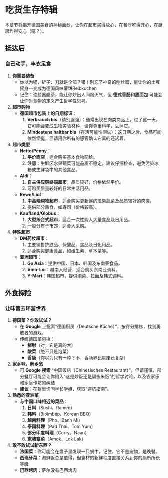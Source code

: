 # 吃货生存特辑 {.unnumbered}

本章节将揭开德国美食的神秘面纱，让你在超市买得放心，在餐厅吃得开心，在厨房炸得安心（嗯？）。

## 抵达后

### 自己动手，丰衣足食

1. **你需要装备**
   - 你以为锅、铲子、刀就是全部？错！别忘了神奇的刨丝器，能让你的土豆摇身一变成为德国风味薯饼Reibkuchen
   - 记住：油盐酱醋茶，能让你炒出人间烟火气，但 **德式香肠和黑面包** 可能会让你对食物的定义产生哲学性思考。

2. **超市购物**
   - **德国超市包装上的日期标识**：
     1. **Verbrauch bis**（请别逞强）：通常出现在肉类商品上，过了这一天，它可能会变成生物实验材料，请你尊重科学，丢掉它。
     2. **Mindestens haltbar bis**（存活可能性测试）：这日期之后，食品可能依然坚挺，但请用你所有的感官确认它真的还活着。

3. **超市类型**
   - **Netto/Penny**：
     1. **平价商店**，适合购买基本食物配给。
     2. **注意**：生鲜区水果蔬菜可能品质不稳定，建议仔细检查，避免污染冰箱或生鲜袋中的其他食品。
   - **Aldi**：
     1. **自主供应链终端超市**，品质较好，价格依然平价。
     2. 可购买质量较好的日常生活用品。
   - **Rewe/Lidl**：
     1. **中高端购物超市**，适合购买更新鲜的瓜果蔬菜及品质较好的肉类。
     2. 提供部分熟食，如寿司（价格较高）。
   - **Kaufland/Globus**：
     1. **大型综合式超市**，适合一次性购入大量食品及日用品。
     2. 一般分布于市郊，适合大采购。

4. **特殊超市**
   - **DM药妆超市**：
     1. 主要销售护肤品、保健品、食品及日化用品。
     2. 适合购买健康食品，如维生素、草本茶等。
   - **亚洲超市**：
     1. **Go Asia**：提供中国、日本、韩国及东南亚食品。
     2. **Vinh-Loi**：越南人经营，适合购买东南亚调料。
     3. **Y-Mart**：韩国超市，提供泡菜、拉面及韩式调料。

## 外食探险

### 让味蕾去环游世界

1. **德国菜？你敢试试？**
   - 在 **Google** 上搜索“德国厨房（Deutsche Küche）”，按评分排序，找到勇敢者的游戏。
   - 传统德国菜包括：
     - **猪肘**（对，它是真的大）
     - **酸菜**（绝不只是泡菜）
     - **香肠**（你以为只有一种？不，香肠界比星座还复杂）

2. **家乡味，解乡愁**
   - 可 **Google 搜索** “中国饭店（Chinesisches Restaurant）”，但请谨慎，部分餐厅可能会让你陷入“这是炒饭还是隔夜米饭”的哲学讨论，以及农家乐和家庭作坊的纠结
   - **建议**：在群里询问学长学姐，获取“避坑指南”。

3. **熟悉的亚洲菜**
   - **与中国口味相近的菜品**：
     1. **日料**（Sushi、Ramen）
     2. **韩料**（Bibimbap、Korean BBQ）
     3. **越南料理**（Pho、Banh Mi）
     4. **泰国料理**（Pad Thai、Tom Yum）
     5. **部分印度料理**（Curry、Naan）
     6. **柬埔寨菜**（Amok、Lok Lak）

4. **敢不敢试试新东西？**
   - **法国菜**：你可能会在盘子里发现一只蜗牛，记住，它不是宠物，是晚餐。
   - **西班牙菜**：海鲜饭总是值得，但食材的新鲜程度直接关系到你的厕所所长等级
   - **巴西烤肉**：萨尔没有巴西烤肉
